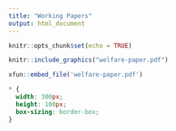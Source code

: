 ```yaml
---
title: "Working Papers"
output: html_document
---
```


```r
knitr::opts_chunk$set(echo = TRUE)
```

```r
knitr::include_graphics("welfare-paper.pdf")
```

```r
xfun::embed_file('welfare-paper.pdf')
```

```css
* {
  width: 300px;
  height: 100px;
  box-sizing: border-box;
}
```